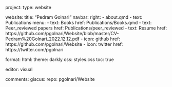 
project:
  type: website

website:
  title: "Pedram Golnari"
  navbar:
    right:
      - about.qmd
      - text: Publications
        menu:
          - text: Books
            href: Publications/Books.qmd
          - text: Peer_reviewed papers
            href: Publications/peer_reviewed
      - text: Resume
        href: https://github.com/pgolnari/Website/blob/master/CV-Pedram%20Golnari_2022.12.12.pdf
      - icon: github
        href: https://github.com/pgolnari/Website
      - icon: twitter
        href: https://twitter.com/pgolnari

format:
  html:
    theme: darkly
    css: styles.css
    toc: true

editor: visual

comments:
  giscus:
    repo: pgolnari/Website
